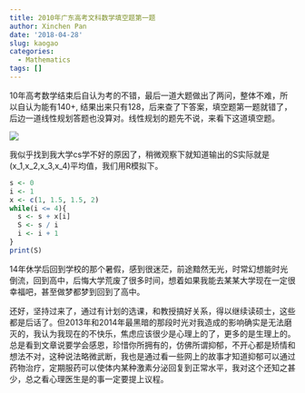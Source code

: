 ```yaml
---
title: 2010年广东高考文科数学填空题第一题
author: Xinchen Pan
date: '2018-04-28'
slug: kaogao
categories:
  - Mathematics
tags: []
---
```


10年高考数学结束后自认为考的不错，最后一道大题做出了两问，整体不难，所以自认为能有140+, 结果出来只有128，后来查了下答案，填空题第一题就错了，后边一道线性规划答题也没算对。线性规划的题先不说，来看下这道填空题。

![](/post/kaogao_files/question.png)

我似乎找到我大学cs学不好的原因了，稍微观察下就知道输出的S实际就是\(x_1,x_2,x_3,x_4\)平均值，我们用R模拟下。

```r
s <- 0
i <- 1
x <- c(1, 1.5, 1.5, 2)
while(i <= 4){
  s <- s + x[i]
  S <- s / i
  i <- i + 1
}
print(S)
```

14年休学后回到学校的那个暑假，感到很迷茫，前途黯然无光，时常幻想能时光倒流，回到高中，后悔大学荒废了很多时间，想着如果我能去某某大学现在一定很幸福吧，甚至做梦都梦到回到了高中。

还好，坚持过来了，通过有计划的选课，和教授搞好关系，得以继续读硕士，这些都是后话了。但2013年和2014年最黑暗的那段时光对我造成的影响确实是无法磨灭的，我认为我现在的不快乐，焦虑应该很少是心理上的了，更多的是生理上的。总是看到文章说要学会感恩，珍惜你所拥有的，仿佛所谓抑郁，不开心都是矫情和想法不对，这种说法略微武断，我也是通过看一些网上的故事才知道抑郁可以通过药物治疗，定期服药可以使体内某种激素分泌回复到正常水平，我对这个还知之甚少，总之看心理医生是的事一定要提上议程。


